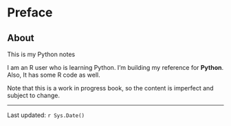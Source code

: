 # Preface {.unnumbered}

:::{.callout-note}
## About
This is my Python notes
:::


I am an R user who is learning Python. I'm building my reference for **Python**. Also, It has some R code as well.

:::{.callout-warning}

Note that this is a work in progress book, so the content is imperfect and subject to change.

:::

---

Last updated: `r Sys.Date()`

